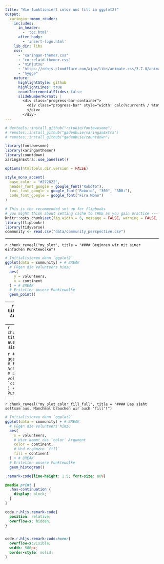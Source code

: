 ```yaml
---
title: "Wie funktioniert color und fill in ggplot2?"
output:
  xaringan::moon_reader:
    includes:
      in_header:
        - 'toc.html'
      after_body:
        - 'insert-logo.html'
    lib_dir: libs
    css:
      - "xaringan-themer.css"
      - "correlaid-themer.css"
      - "ninjutsu"
      - "https://cdnjs.cloudflare.com/ajax/libs/animate.css/3.7.0/animate.min.css"
      - "hygge"
    nature:
      highlightStyle: github
      highlightLines: true
      countIncrementalSlides: false
      slideNumberFormat: |
        <div class="progress-bar-container">
          <div class="progress-bar" style="width: calc(%current% / %total% * 100%);">
          </div>
        </div>
---
```

```r
# devtools::install_github("rstudio/fontawesome")
# remotes::install_github("gadenbuie/xaringanExtra")
# remotes::install_github("gadenbuie/countdown")

library(fontawesome)
library(xaringanthemer)
library(countdown)
xaringanExtra::use_panelset()

options(htmltools.dir.version = FALSE)

style_mono_accent(
  base_color = "#272822",
  header_font_google = google_font("Roboto"),
  text_font_google = google_font("Roboto", "300", "300i"),
  code_font_google = google_font("Fira Mono")
)
```



```r
# This is the recommended set up for flipbooks
# you might think about setting cache to TRUE as you gain practice --- building flipbooks from scratch can be time consuming
knitr::opts_chunk$set(fig.width = 6, message = FALSE, warning = FALSE, comment = "", cache = F)
library(flipbookr)
library(tidyverse)
community <- read.csv("data/community_perspective.csv")
```


---

`r chunk_reveal("my_plot", title = "#### Beginnen wir mit einer einfachen Punktewolke")`

```r
# Initialisieren dann `ggplot2`
ggplot(data = community) + # BREAK
  # Fügen die volunteers hinzu
  aes(
    y = volunteers,
    x = continent
  ) + # BREAK
  # Erstellen unsere Punktewolke
  geom_point()
```

---
`r chunk_reveal("my_plot_color", title = "#### Wir nehmen jetzt das Argument 'color = continent' mit auf:")`

```r
# Initialisieren dann `ggplot2`
ggplot(data = community) + # BREAK
  # Fügen die volunteers hinzu
  aes(
    y = volunteers,
    x = continent,
    # Hier kommt das `color` Argument
    color = continent
  ) + # BREAK
  # Erstellen unsere Punktewolke
  geom_point()
```

<!-- adjust font size in this css code chunk, currently 80 -->

---
`r chunk_reveal("my_plot_color_fill", title = "#### Reicht 'color' immer aus? Erstellen wir doch ein Histogramm und probieren es aus!")`

```r
# Initialisieren dann `ggplot2`
ggplot(data = community) + # BREAK
  # Fügen die volunteers hinzu
  # Achtung, Histograms nehmen nur y-
  # oder x-Argumente
  aes(
    x = volunteers,
    # Hier kommt das `color` Argument
    color = continent
  ) + # BREAK
  # Erstellen unsere Punktewolke
  geom_histogram()
```

---
`r chunk_reveal("my_plot_color_fill_full", title = "#### Das sieht seltsam aus. Manchmal brauchen wir auch 'fill'!")`

```r
# Initialisieren dann `ggplot2`
ggplot(data = community) + # BREAK
  # Fügen die volunteers hinzu
  aes(
    x = volunteers,
    # Hier kommt das `color` Argument
    color = continent,
    # Und ergänzen `fill`
    fill = continent
  ) + # BREAK
  # Erstellen unsere Punktewolke
  geom_histogram()
```

<!-- adjust font size in this css code chunk, currently 80 -->


```css
.remark-code{line-height: 1.5; font-size: 80%}

@media print {
  .has-continuation {
    display: block;
  }
}

code.r.hljs.remark-code{
  position: relative;
  overflow-x: hidden;
}


code.r.hljs.remark-code:hover{
  overflow-x:visible;
  width: 500px;
  border-style: solid;
}
```


